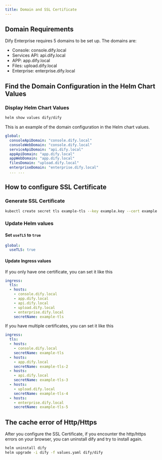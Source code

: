 ```yaml
---
title: Domain and SSL Certificate
---
```


## Domain Requirements
Dify Enterprise requires 5 domains to be set up. The domains are:
- Console: console.dify.local
- Services API: api.dify.local
- APP: app.dify.local
- Files: upload.dify.local
- Enterprise: enterprise.dify.local

## Find the Domain Configuration in the Helm Chart Values
### Display Helm Chart Values
```bash
helm show values dify/dify
```

This is an example of the domain configuration in the Helm chart values.
```yaml
global:
  consoleApiDomain: "console.dify.local"
  consoleWebDomain: "console.dify.local"
  serviceApiDomain: "api.dify.local"
  appApiDomain: "app.dify.local"
  appWebDomain: "app.dify.local"
  filesDomain: "upload.dify.local"
  enterpriseDomain: "enterprise.dify.local"
  ... ...
```


## How to configure SSL Certificate
### Generate SSL Certificate
```bash
kubectl create secret tls example-tls --key example.key --cert example.crt
```

### Update Helm values
#### Set `useTLS` to `true`
```yaml
global:
  useTLS: true
```

#### Update Ingress values
If you only have one certificate, you can set it like this
```yaml
ingress:
  tls: 
  - hosts:
    - console.dify.local
    - app.dify.local
    - api.dify.local
    - upload.dify.local
    - enterprise.dify.local
    secretName: example-tls
```

If you have multiple certificates, you can set it like this
```yaml
ingress:
  tls: 
  - hosts:
    - console.dify.local
    secretName: example-tls
  - hosts:
    - app.dify.local
    secretName: example-tls-2
  - hosts:
    - api.dify.local
    secretName: example-tls-3
  - hosts:
    - upload.dify.local
    secretName: example-tls-4
  - hosts:
    - enterprise.dify.local
    secretName: example-tls-5
```

## The cache error of Http/Https
After you configure the SSL Certificate, if you encounter the http/https errors on your browser, you can uninstall dify and try to install again.

```bash
helm uninstall dify
helm upgrade -i dify -f values.yaml dify/dify
```
